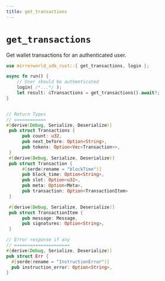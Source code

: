```yaml
---
title: get_transactions
---
```


# `get_transactions`
Get wallet transactions for an authenticated user.

```rust
use mirrorworld_sdk_rust::{ get_transactions, login };

async fn run() {
    // User should be authenticated
    login( /*...*/ );
    let result: &Transactions = get_transactions().await?;
}


// Return Types
// ============
#[derive(Debug, Serialize, Deserialize)]
 pub struct Transactions {
      pub count: u32,
      pub next_before: Option<String>,
      pub tokens: Option<Vec<Transaction>>,
 }
 #[derive(Debug, Serialize, Deserialize)]
 pub struct Transaction {
      #[serde(rename = "blockTime")]
      pub block_time: Option<String>,
      pub slot: Option<u32>,
      pub meta: Option<Meta>,
      pub transaction: Option<TransactionItem>
 }

 #[derive(Debug, Serialize, Deserialize)]
 pub struct TransactionItem {
      pub message: Message,
      pub signatures: Option<String>,
 }

// Error response if any
// =====================
#[derive(Debug, Serialize, Deserialize)]
pub struct Err {
  #[serde(rename = "InstructionError")]
  pub instruction_error: Option<String>,
}
```
